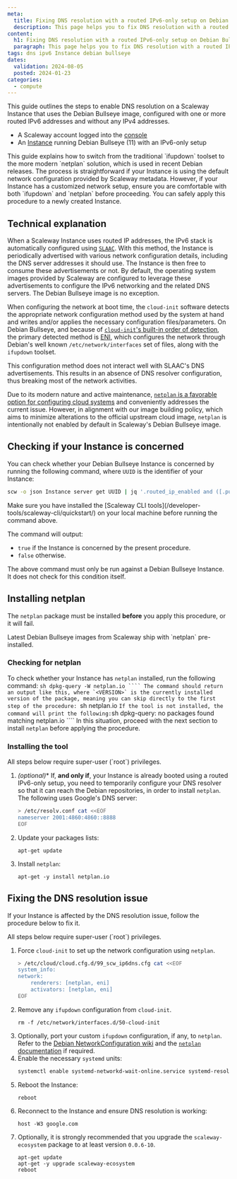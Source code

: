 ```yaml
---
meta:
  title: Fixing DNS resolution with a routed IPv6-only setup on Debian Bullseye
  description: This page helps you to fix DNS resolution with a routed IPv6-only setup on Debian Bullseye
content:
  h1: Fixing DNS resolution with a routed IPv6-only setup on Debian Bullseye
  paragraph: This page helps you to fix DNS resolution with a routed IPv6-only setup on Debian Bullseye
tags: dns ipv6 Instance debian bullseye
dates:
  validation: 2024-08-05
  posted: 2024-01-23
categories:
  - compute
---
```


This guide outlines the steps to enable DNS resolution on a Scaleway Instance that uses the Debian Bullseye image, configured with one or more routed IPv6 addresses and without any IPv4 addresses.

<Macro id="requirements" />

- A Scaleway account logged into the [console](https://console.scaleway.com)
- An [Instance](/compute/instances/how-to/create-an-instance/) running Debian Bullseye (11) with an IPv6-only setup

<Message type="important">
    This guide explains how to switch from the traditional `ifupdown` toolset to the more modern `netplan` solution, which is used in recent Debian releases. The process is straightforward if your Instance is using the default network configuration provided by Scaleway metadata. 
    However, if your Instance has a customized network setup, ensure you are comfortable with both `ifupdown` and `netplan` before proceeding. You can safely apply this procedure to a newly created Instance.
</Message>

## Technical explanation

When a Scaleway Instance uses routed IP addresses, the IPv6 stack is automatically configured using [`SLAAC`](https://datatracker.ietf.org/doc/html/rfc4862). With this method, the Instance is periodically advertised with various network configuration details, including the DNS server addresses it should use. The Instance is then free to consume these advertisements or not. By default, the operating system images provided by Scaleway are configured to leverage these advertisements to configure the IPv6 networking and the related DNS servers. The Debian Bullseye image is no exception.

When configuring the network at boot time, the `cloud-init` software detects the appropriate network configuration method used by the system at hand and writes and/or applies the necessary configuration files/parameters. On Debian Bullseye, and because of [`cloud-init`'s built-in order of detection](https://cloudinit.readthedocs.io/en/latest/reference/network-config.html#network-output-policy), the primary detected method is [ENI](https://cloudinit.readthedocs.io/en/latest/reference/network-config.html#eni), which configures the network through Debian's well known `/etc/network/interfaces` set of files, along with the `ifupdown` toolset.

This configuration method does not interact well with SLAAC's DNS advertisements. This results in an absence of DNS resolver configuration, thus breaking most of the network activities.

Due to its modern nature and active maintenance, [`netplan` is a favorable option for configuring cloud systems](https://www.debian.org/doc/manuals/debian-reference/ch05.en.html#_the_modern_network_configuration_for_cloud) and conveniently addresses the current issue. However, in alignment with our image building policy, which aims to minimize alterations to the official upstream cloud image, `netplan` is intentionally not enabled by default in Scaleway's Debian Bullseye image.

## Checking if your Instance is concerned

You can check whether your Debian Bullseye Instance is concerned by running the following command, where `UUID` is the identifier of your Instance:

```sh
scw -o json Instance server get UUID | jq '.routed_ip_enabled and ([.public_ips[] | select(.family != "inet6")] == [])'
```

<Message type="tip">
    Make sure you have installed the [Scaleway CLI tools](/developer-tools/scaleway-cli/quickstart/) on your local machine before running the command above.
</Message>

The command will output:

* `true` if the Instance is concerned by the present procedure.
* `false` otherwise.

<Message type="note">
    The above command must only be run against a Debian Bullseye Instance. It does not check for this condition itself.
</Message>

## Installing netplan

The `netplan` package must be installed **before** you apply this procedure, or it will fail.

<Message type="tip">
    Latest Debian Bullseye images from Scaleway ship with `netplan` pre-installed.
</Message>

### Checking for netplan

To check whether your Instance has `netplan` installed, run the following command:
    ```sh
    dpkg-query -W netplan.io
    ````
The command should return an output like this, where `<VERSION>` is the currently installed version of the package, meaning you can skip directly to the first step of the procedure:
    ```sh
    netplan.io	<VERSION>
    ```
If the tool is not installed, the command will print the following:
    ```sh
    dpkg-query: no packages found matching netplan.io
    ````
In this situation, proceed with the next section to install `netplan` before applying the procedure.

### Installing the tool

<Message type="note">
    All steps below require super-user (`root`) privileges.
</Message>

1. *(optional)** If, **and only if**,  your Instance is already booted using a routed IPv6-only setup, you need to temporarily configure your DNS resolver so that it can reach the Debian repositories, in order to install `netplan`. The following uses Google's DNS server:
    ```sh
    > /etc/resolv.conf cat <<EOF
    nameserver 2001:4860:4860::8888
    EOF
    ```

2. Update your packages lists:
    ```
    apt-get update
    ```
3. Install `netplan`:
    ```
    apt-get -y install netplan.io
    ```

## Fixing the DNS resolution issue

If your Instance is affected by the DNS resolution issue, follow the procedure below to fix it.

<Message type="note">
    All steps below require super-user (`root`) privileges.
</Message>

1. Force `cloud-init` to set up the network configuration using `netplan`.
    ```sh
    > /etc/cloud/cloud.cfg.d/99_scw_ip6dns.cfg cat <<EOF
    system_info:
    network:
        renderers: [netplan, eni]
        activators: [netplan, eni]
    EOF
    ```
2. Remove any `ifupdown` configuration from `cloud-init`.
    ```
    rm -f /etc/network/interfaces.d/50-cloud-init
    ```
3. Optionally, port your custom `ifupdown` configuration, if any, to `netplan`.
    <Message type="tip">
        Refer to the [Debian NetworkConfiguration wiki](https://wiki.debian.org/NetworkConfiguration) and the [`netplan` documentation](https://netplan.readthedocs.io/en/stable/) if required.
    </Message>
4. Enable the necessary `systemd` units:
    ```sh
    systemctl enable systemd-networkd-wait-online.service systemd-resolved.service
    ```
5. Reboot the Instance:
    ```
    reboot
    ```
6. Reconnect to the Instance and ensure DNS resolution is working:
    ```
    host -W3 google.com
    ```
7. Optionally, it is strongly recommended that you upgrade the `scaleway-ecosystem` package to at least version `0.0.6-10`.
    ```
    apt-get update
    apt-get -y upgrade scaleway-ecosystem
    reboot
    ```